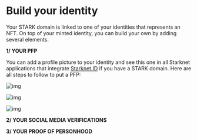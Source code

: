 # Build your identity

Your STARK domain is linked to one of your identities that represents an NFT. On top of your minted identity, you can build your own by adding several elements.

**1/ YOUR PFP**

You can add a profile picture to your identity and see this one in all Starknet applications that integrate [Starknet.ID](http://Starknet.ID) if you have a STARK domain. Here are all steps to follow to put a PFP:

![img](public/illustrations/custom-pfp.webp)

![img](public/illustrations/choose-nft.webp)

![img](public/illustrations/add-nft.webp)

**2/ YOUR SOCIAL MEDIA VERIFICATIONS**

**3/ YOUR PROOF OF PERSONHOOD**
